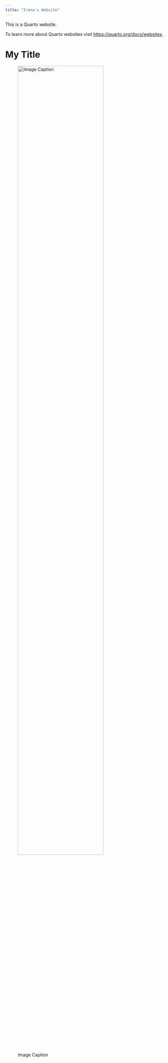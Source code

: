 ```yaml
---
title: "Irena's Website"
---
```


This is a Quarto website.

To learn more about Quarto websites visit <https://quarto.org/docs/websites>.

# My Title

![Image Caption](./images/13-6084-VODENSKA%20BIO.JPG){width="80%" fig-align="center"}